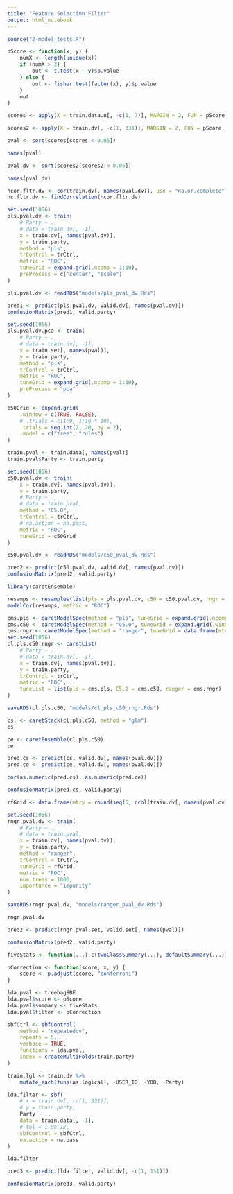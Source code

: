 ```yaml
---
title: "Feature Selection Filter"
output: html_notebook
---
```


```r
source("2-model_tests.R")
```

```r
pScore <- function(x, y) {
    numX <- length(unique(x))
    if (numX > 2) {
        out <- t.test(x ~ y)$p.value
    } else {
        out <- fisher.test(factor(x), y)$p.value
    }
    out
}
```

```r
scores <- apply(X = train.data.n[, -c(1, 7)], MARGIN = 2, FUN = pScore, y = train.data.n$Party)
```

```r
scores2 <- apply(X = train.dv[, -c(1, 331)], MARGIN = 2, FUN = pScore, y = train.dv$Party)
```

```r
pval <- sort(scores[scores < 0.05])
```

```r
names(pval)
```

```r
pval.dv <- sort(scores2[scores2 < 0.05])
```

```r
names(pval.dv)
```

```r
hcor.fltr.dv <- cor(train.dv[, names(pval.dv)], use = "na.or.complete")
hc.fltr.dv <- findCorrelation(hcor.fltr.dv)
```

```r
set.seed(1056)
pls.pval.dv <- train(
    # Party ~ .,
    # data = train.dv[, -1],
    x = train.dv[, names(pval.dv)],
    y = train.party,
    method = "pls",
    trControl = trCtrl,
    metric = "ROC",
    tuneGrid = expand.grid(.ncomp = 1:10),
    preProcess = c("center", "scale")
)
```

```r
pls.pval.dv <- readRDS("models/pls_pval_dv.Rds")
```

```r
pred1 <- predict(pls.pval.dv, valid.dv[, names(pval.dv)])
confusionMatrix(pred1, valid.party)
```

```r
set.seed(1056)
pls.pval.dv.pca <- train(
    # Party ~ .,
    # data = train.dv[, -1],
    x = train.set[, names(pval)],
    y = train.party,
    method = "pls",
    trControl = trCtrl,
    metric = "ROC",
    tuneGrid = expand.grid(.ncomp = 1:10),
    preProcess = "pca"
)

```


```r
c50Grid <- expand.grid(
    .winnow = c(TRUE, FALSE),
    # .trials = c(1:9, 1:10 * 10),
    .trials = seq.int(2, 20, by = 2),
    .model = c("tree", "rules")
)
```

```r
train.pval <- train.data[, names(pval)]
train.pval$Party <- train.party
```

```r
set.seed(1056)
c50.pval.dv <- train(
    x = train.dv[, names(pval.dv)],
    y = train.party,
    # Party ~ .,
    # data = train.pval,
    method = "C5.0",
    trControl = trCtrl,
    # na.action = na.pass,
    metric = "ROC",
    tuneGrid = c50Grid
)
```

```r
c50.pval.dv <- readRDS("models/c50_pval_dv.Rds")
```

```r
pred2 <- predict(c50.pval.dv, valid.dv[, names(pval.dv)])
confusionMatrix(pred2, valid.party)
```



```r
library(caretEnsemble)
```

```r
resamps <- resamples(list(pls = pls.pval.dv, c50 = c50.pval.dv, rngr = rngr.pval.dv))
modelCor(resamps, metric = "ROC")
```

```r
cms.pls <- caretModelSpec(method = "pls", tuneGrid = expand.grid(.ncomp = 2))
cms.c50 <- caretModelSpec(method = "C5.0", tuneGrid = expand.grid(.winnow = FALSE, .trials = 10, .model = "tree"))
cms.rngr <- caretModelSpec(method = "ranger", tuneGrid = data.frame(mtry = 5))
set.seed(1056)
cl.pls.c50.rngr <- caretList(
    # Party ~ .,
    # data = train.dv[, -1],
    x = train.dv[, names(pval.dv)],
    y = train.party,
    trControl = trCtrl,
    metric = "ROC",
    tuneList = list(pls = cms.pls, C5.0 = cms.c50, ranger = cms.rngr)
)
```

```r
saveRDS(cl.pls.c50, "models/cl_pls_c50_rngr.Rds")
```


```r
cs. <- caretStack(cl.pls.c50, method = "glm")
cs
```

```r
ce <- caretEnsemble(cl.pls.c50)
ce
```

```r
pred.cs <- predict(cs, valid.dv[, names(pval.dv)])
pred.ce <- predict(ce, valid.dv[, names(pval.dv)])
```


```r
cor(as.numeric(pred.cs), as.numeric(pred.ce))
```

```r
confusionMatrix(pred.cs, valid.party)
```



```r
rfGrid <- data.frame(mtry = round(seq(5, ncol(train.dv[, names(pval.dv)]), length.out = 5)))
```

```r
set.seed(1056)
rngr.pval.dv <- train(
    # Party ~ .,
    # data = train.pval,
    x = train.dv[, names(pval.dv)],
    y = train.party,
    method = "ranger",
    trControl = trCtrl,
    tuneGrid = rfGrid,
    metric = "ROC",
    num.trees = 1000,
    importance = "impurity"
)
```

```r
saveRDS(rngr.pval.dv, "models/ranger_pval_dv.Rds")
```

```r
rngr.pval.dv
```


```r
pred2 <- predict(rngr.pval.set, valid.set[, names(pval)])
```

```r
confusionMatrix(pred2, valid.party)
```

```r
fiveStats <- function(...) c(twoClassSummary(...), defaultSummary(...))
```

```r
pCorrection <- function(score, x, y) {
    score <- p.adjust(score, "bonferroni")
}
```

```r
lda.pval <- treebagSBF
lda.pval$score <- pScore
lda.pval$summary <- fiveStats
lda.pval$filter <- pCorrection
```

```r
sbfCtrl <- sbfControl(
    method = "repeatedcv",
    repeats = 5,
    verbose = TRUE,
    functions = lda.pval,
    index = createMultiFolds(train.party)
)
```

```r
train.lgl <- train.dv %>%
    mutate_each(funs(as.logical), -USER_ID, -YOB, -Party)
```

```r
lda.filter <- sbf(
    # x = train.dv[, -c(1, 331)],
    # y = train.party,
    Party ~ .,
    data = train.data[, -1],
    # tol = 1.0e-12,
    sbfControl = sbfCtrl,
    na.action = na.pass
)
```

```r
lda.filter
```

```r
pred3 <- predict(lda.filter, valid.dv[, -c(1, 131)])
```

```r
confusionMatrix(pred3, valid.party)
```

